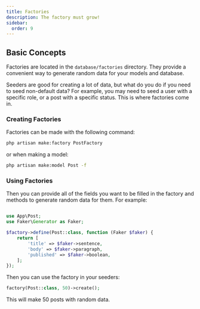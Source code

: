 ---
title: Factories
description: The factory must grow!
sidebar:
  order: 9
---

## Basic Concepts
Factories are located in the `database/factories` directory. They provide a convenient way to generate random data for your models and database.

Seeders are good for creating a lot of data, but what do you do if you need to seed non-default data? For example, you may need to seed a user with a specific role, or a post with a specific status. 
This is where factories come in.

### Creating Factories

Factories can be made with the following command:
```bash
php artisan make:factory PostFactory
```
or when making a model:
```bash
php artisan make:model Post -f
```

### Using Factories
Then you can provide all of the fields you want to be filled in the factory and
methods to generate random data for them. For example:
```php

use App\Post;
use Faker\Generator as Faker;

$factory->define(Post::class, function (Faker $faker) {
    return [
        'title' => $faker->sentence,
        'body' => $faker->paragraph,
        'published' => $faker->boolean,
    ];
});
```

Then you can use the factory in your seeders:
```php
factory(Post::class, 50)->create();
```

This will make 50 posts with random data.